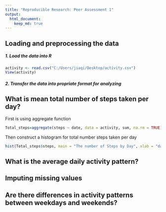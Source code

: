 ```yaml
---
title: "Reproducible Research: Peer Assessment 1"
output: 
  html_document:
    keep_md: true
---
```



## Loading and preprocessing the data
##### 1. Load the data into R
```r
activity <- read.csv("C:/Users/jiaqi/Desktop/activity.csv")
View(activity)
```
##### 2. Transfer the data into propriate format for analyzing




## What is mean total number of steps taken per day?

First is using aggregate function
```r
Total_steps=aggregate(steps ~ date, data = activity, sum, na.rm = TRUE)
```
Then construct a histogram for total number steps taken per day
```r
hist(Total_steps$steps, main = "The number of Steps by Day", xlab = "day", col="skyblue", border=F,  breaks=20)
```
## What is the average daily activity pattern?



## Imputing missing values



## Are there differences in activity patterns between weekdays and weekends?
